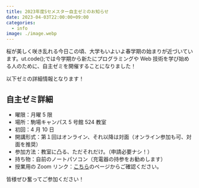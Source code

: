 ```yaml
---
title: 2023年度Sセメスター自主ゼミのお知らせ
date: 2023-04-03T22:00:00+09:00
categories:
  - info
image: ./image.webp
---
```


桜が美しく咲き乱れる今日この頃、大学もいよいよ春学期の始まりが近づいています。ut.code();では今学期から新たにプログラミングや Web 技術を学び始める人のために、自主ゼミを開催することになりました！

以下ゼミの詳細情報となります！

## 自主ゼミ詳細

- 曜限：月曜 5 限
- 場所：駒場キャンパス 5 号館 524 教室
- 初回：4 月 10 日
- 開講形式：第１回はオンライン、それ以降は対面（オンライン参加も可、対面を推奨）
- 参加方法：教室に凸る、ただそれだけ。（申請必要ナシ！）
- 持ち物：自前のノートパソコン（充電器の持参をお勧めします）
- 授業用の Zoom リンク：[こちら](https://todaijichikai.org/2023年sセメスターの自主ゼミ紹介/)のページからご確認ください。

皆様ぜひ奮ってご参加ください！
